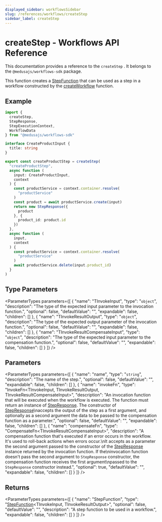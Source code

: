 ```yaml
---
displayed_sidebar: workflowsSidebar
slug: /references/workflows/createStep
sidebar_label: createStep
---
```



# createStep - Workflows API Reference

This documentation provides a reference to the `createStep` . It belongs to the `@medusajs/workflows-sdk` package.

This function creates a [StepFunction](../types/workflows.StepFunction.mdx) that can be used as a step in a workflow constructed by the [createWorkflow](workflows.createWorkflow.mdx) function.

## Example

```ts
import {
  createStep,
  StepResponse,
  StepExecutionContext,
  WorkflowData
} from "@medusajs/workflows-sdk"

interface CreateProductInput {
  title: string
}

export const createProductStep = createStep(
  "createProductStep",
  async function (
    input: CreateProductInput,
    context
  ) {
    const productService = context.container.resolve(
      "productService"
    )
    const product = await productService.create(input)
    return new StepResponse({
      product
    }, {
      product_id: product.id
    })
  },
  async function (
    input,
    context
  ) {
    const productService = context.container.resolve(
      "productService"
    )
    await productService.delete(input.product_id)
  }
)
```

## Type Parameters

<ParameterTypes parameters={[
  {
    "name": "TInvokeInput",
    "type": "`object`",
    "description": "The type of the expected input parameter to the invocation function.",
    "optional": false,
    "defaultValue": "",
    "expandable": false,
    "children": []
  },
  {
    "name": "TInvokeResultOutput",
    "type": "`object`",
    "description": "The type of the expected output parameter of the invocation function.",
    "optional": false,
    "defaultValue": "",
    "expandable": false,
    "children": []
  },
  {
    "name": "TInvokeResultCompensateInput",
    "type": "`object`",
    "description": "The type of the expected input parameter to the compensation function.",
    "optional": false,
    "defaultValue": "",
    "expandable": false,
    "children": []
  }
]} />

## Parameters

<ParameterTypes parameters={[
  {
    "name": "name",
    "type": "`string`",
    "description": "The name of the step.",
    "optional": false,
    "defaultValue": "",
    "expandable": false,
    "children": []
  },
  {
    "name": "invokeFn",
    "type": "InvokeFn&#60;TInvokeInput, TInvokeResultOutput, TInvokeResultCompensateInput&#62;",
    "description": "An invocation function that will be executed when the workflow is executed. The function must return an instance of [StepResponse](../classes/workflows.StepResponse.mdx). The constructor of [StepResponse](../classes/workflows.StepResponse.mdx)\naccepts the output of the step as a first argument, and optionally as a second argument the data to be passed to the compensation function as a parameter.",
    "optional": false,
    "defaultValue": "",
    "expandable": false,
    "children": []
  },
  {
    "name": "compensateFn",
    "type": "CompensateFn&#60;TInvokeResultCompensateInput&#62;",
    "description": "A compensation function that's executed if an error occurs in the workflow. It's used to roll-back actions when errors occur.\nIt accepts as a parameter the second argument passed to the constructor of the [StepResponse](../classes/workflows.StepResponse.mdx) instance returned by the invocation function. If the\ninvocation function doesn't pass the second argument to `StepResponse` constructor, the compensation function receives the first argument\npassed to the `StepResponse` constructor instead.",
    "optional": true,
    "defaultValue": "",
    "expandable": false,
    "children": []
  }
]} />

## Returns

<ParameterTypes parameters={[
  {
    "name": "StepFunction",
    "type": "[StepFunction](../types/workflows.StepFunction.mdx)&#60;TInvokeInput, TInvokeResultOutput&#62;",
    "optional": false,
    "defaultValue": "",
    "description": "A step function to be used in a workflow.",
    "expandable": false,
    "children": []
  }
]} />
